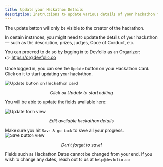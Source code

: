 ```yaml
---
title: Update your Hackathon Details
description: Instructions to update various details of your hackathon from the Organizer Dashboard.
---
```


<Callout title="Visibility Notice" type="warning">
  The update button will only be visible to the creator of the hackathon.
</Callout>

In certain instances, you might need to update the details of your hackathon — such as the description, prizes, judges, Code of Conduct, etc.

You can proceed to do so by logging in to Devfolio as an Organizer:  
👉 <a href="https://org.devfolio.co" target="_blank">https://org.devfolio.co</a>

Once logged in, you can see the `Update` button on your Hackathon Card. Click on it to start updating your hackathon.

<img src="/assets/image-50.1.png" alt="Update button on Hackathon card" />
<p align="center"><i>Click on Update to start editing</i></p>

You will be able to update the fields available here:

<img src="/assets/image-51.1.png" alt="Update form view" />
<p align="center"><i>Edit available hackathon details</i></p>

<Callout title="Save Progress" type="danger">
  Make sure you hit <code>Save &amp; go back</code> to save all your progress.
</Callout>

<img src="/assets/image-52.1.png" alt="Save button view" />
<p align="center"><i>Don't forget to save!</i></p>

<Callout title="Important" type="warning">
  Fields such as Hackathon Dates cannot be changed from your end.  
  If you wish to change any dates, reach out to us at <code>help@devfolio.co</code>.
</Callout>

